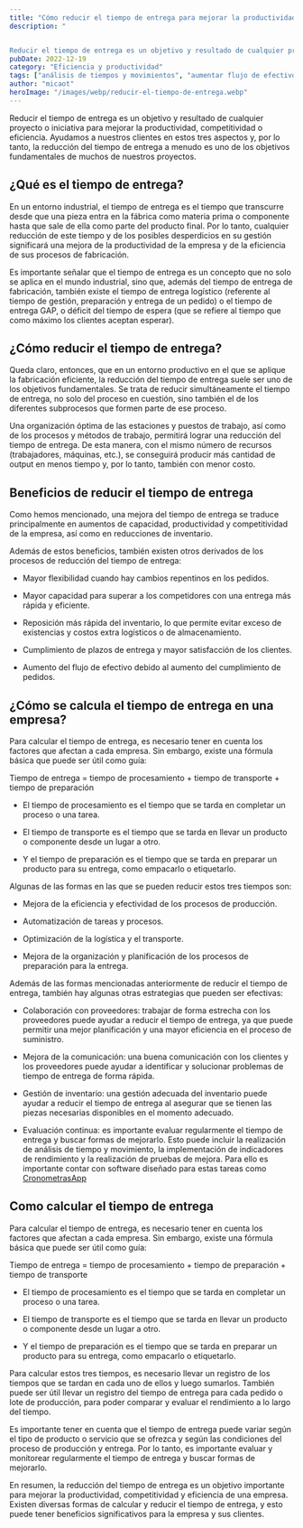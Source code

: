```yaml
---
title: "Cómo reducir el tiempo de entrega para mejorar la productividad, competitividad y eficiencia de su empresa"
description: "


Reducir el tiempo de entrega es un objetivo y resultado de cualquier proyecto o iniciativa para mejorar la productividad, competitividad o eficienc..."
pubDate: 2022-12-19
category: "Eficiencia y productividad"
tags: ["análisis de tiempos y movimientos", "aumentar flujo de efectivo", "aumento de capacidad", "Automatización", "automatización de procesos", "beneficios de la fabricación eficiente", "Beneficios de la reducción del tiempo de entrega", "beneficios de reducir tiempo de entrega", "calcular tiempo de entrega", "cálculo del tiempo de entrega", "Capacidad", "Colaboración con proveedores", "cómo calcular el tiempo de entrega", "cómo mejorar la productividad y eficiencia", "cómo reducir tiempo de entrega", "Competitividad", "comunicación", "CronometrasApp", "cumplimiento de pedidos", "definición tiempo de entrega", "diferencias entre tiempo de entrega de fabricación", "eficiencia", "Eliminación de desperdicios", "Estaciones de trabajo", "estrategias para reducir tiempo de entrega", "Evaluación continua", "evaluación continua de tiempos", "fabricación eficiente", "Flexibilidad", "flexibilidad ante cambios", "Flujo de efectivo", "flujo de trabajo eficiente", "Fórmula del tiempo de entrega", "fórmula tiempo de entrega", "Gestión de inventario", "importancia de la organización de estaciones y puestos de trabajo", "Indicadores de rendimiento", "Intenciones de búsqueda SEO: Reducción del tiempo de entrega", "Inventario", "Logística", "logístico y GAP", "Mejora continua", "mejora de eficiencia de producción", "mejora de organización", "mejorar competitividad", "mejorar comunicación", "mejorar eficiencia", "mejorar productividad", "mejorar productividad y eficiencia", "Métodos de trabajo", "Monitoreo del tiempo de entrega", "optimización de logística", "Optimización de procesos", "organización de puestos de trabajo", "organización óptima de estaciones y puestos de trabajo", "Planificación", "planificación de procesos", "Procesos de fabricación", "Procesos de trabajo", "procesos y métodos de trabajo", "Productividad", "pruebas de mejora", "Puestos de trabajo", "qué es el tiempo de entrega", "Reducir tiempo de entrega", "reducir tiempo de preparación", "reducir tiempo de procesamiento", "reducir tiempo de transporte", "reposición rápida de inventario", "satisfacción de clientes", "Satisfacción del cliente", "Software para el cálculo del tiempo de entrega", "software para medir tiempos", "Subprocesos", "superar competidores", "tiempo de entrega de fabricación", "tiempo de entrega GAP", "Tiempo de entrega industrial", "tiempo de entrega logístico", "Tiempo de preparación", "Tiempo de procesamiento", "Tiempo de transporte", "tiempos de ciclo"]
author: "micaot"
heroImage: "/images/webp/reducir-el-tiempo-de-entrega.webp"
---
```


Reducir el tiempo de entrega es un objetivo y resultado de cualquier proyecto o iniciativa para mejorar la productividad, competitividad o eficiencia. Ayudamos a nuestros clientes en estos tres aspectos y, por lo tanto, la reducción del tiempo de entrega a menudo es uno de los objetivos fundamentales de muchos de nuestros proyectos.

## ¿Qué es el tiempo de entrega?

En un entorno industrial, el tiempo de entrega es el tiempo que transcurre desde que una pieza entra en la fábrica como materia prima o componente hasta que sale de ella como parte del producto final. Por lo tanto, cualquier reducción de este tiempo y de los posibles desperdicios en su gestión significará una mejora de la productividad de la empresa y de la eficiencia de sus procesos de fabricación.

Es importante señalar que el tiempo de entrega es un concepto que no solo se aplica en el mundo industrial, sino que, además del tiempo de entrega de fabricación, también existe el tiempo de entrega logístico (referente al tiempo de gestión, preparación y entrega de un pedido) o el tiempo de entrega GAP, o déficit del tiempo de espera (que se refiere al tiempo que como máximo los clientes aceptan esperar).

## ¿Cómo reducir el tiempo de entrega?

Queda claro, entonces, que en un entorno productivo en el que se aplique la fabricación eficiente, la reducción del tiempo de entrega suele ser uno de los objetivos fundamentales. Se trata de reducir simultáneamente el tiempo de entrega, no solo del proceso en cuestión, sino también el de los diferentes subprocesos que formen parte de ese proceso. 

Una organización óptima de las estaciones y puestos de trabajo, así como de los procesos y métodos de trabajo, permitirá lograr una reducción del tiempo de entrega. De esta manera, con el mismo número de recursos (trabajadores, máquinas, etc.), se conseguirá producir más cantidad de output en menos tiempo y, por lo tanto, también con menor costo.

## Beneficios de reducir el tiempo de entrega

Como hemos mencionado, una mejora del tiempo de entrega se traduce principalmente en aumentos de capacidad, productividad y competitividad de la empresa, así como en reducciones de inventario. 

Además de estos beneficios, también existen otros derivados de los procesos de reducción del tiempo de entrega:

- Mayor flexibilidad cuando hay cambios repentinos en los pedidos.

- Mayor capacidad para superar a los competidores con una entrega más rápida y eficiente.

- Reposición más rápida del inventario, lo que permite evitar exceso de existencias y costos extra logísticos o de almacenamiento.

- Cumplimiento de plazos de entrega y mayor satisfacción de los clientes.

- Aumento del flujo de efectivo debido al aumento del cumplimiento de pedidos.

## ¿Cómo se calcula el tiempo de entrega en una empresa?

Para calcular el tiempo de entrega, es necesario tener en cuenta los factores que afectan a cada empresa. Sin embargo, existe una fórmula básica que puede ser útil como guía:

Tiempo de entrega = tiempo de procesamiento + tiempo de transporte + tiempo de preparación

- El tiempo de procesamiento es el tiempo que se tarda en completar un proceso o una tarea. 

- El tiempo de transporte es el tiempo que se tarda en llevar un producto o componente desde un lugar a otro. 

- Y el tiempo de preparación es el tiempo que se tarda en preparar un producto para su entrega, como empacarlo o etiquetarlo.

Algunas de las formas en las que se pueden reducir estos tres tiempos son:

- Mejora de la eficiencia y efectividad de los procesos de producción.

- Automatización de tareas y procesos.

- Optimización de la logística y el transporte.

- Mejora de la organización y planificación de los procesos de preparación para la entrega.

Además de las formas mencionadas anteriormente de reducir el tiempo de entrega, también hay algunas otras estrategias que pueden ser efectivas:

- Colaboración con proveedores: trabajar de forma estrecha con los proveedores puede ayudar a reducir el tiempo de entrega, ya que puede permitir una mejor planificación y una mayor eficiencia en el proceso de suministro.

- Mejora de la comunicación: una buena comunicación con los clientes y los proveedores puede ayudar a identificar y solucionar problemas de tiempo de entrega de forma rápida.

- Gestión de inventario: una gestión adecuada del inventario puede ayudar a reducir el tiempo de entrega al asegurar que se tienen las piezas necesarias disponibles en el momento adecuado.

- Evaluación continua: es importante evaluar regularmente el tiempo de entrega y buscar formas de mejorarlo. Esto puede incluir la realización de análisis de tiempo y movimiento, la implementación de indicadores de rendimiento y la realización de pruebas de mejora. Para ello es importante contar con software diseñado para estas tareas como [CronometrasApp](/)

## Como calcular el tiempo de entrega

Para calcular el tiempo de entrega, es necesario tener en cuenta los factores que afectan a cada empresa. Sin embargo, existe una fórmula básica que puede ser útil como guía:

Tiempo de entrega = tiempo de procesamiento + tiempo de preparación + tiempo de transporte 

- El tiempo de procesamiento es el tiempo que se tarda en completar un proceso o una tarea. 

- El tiempo de transporte es el tiempo que se tarda en llevar un producto o componente desde un lugar a otro. 

- Y el tiempo de preparación es el tiempo que se tarda en preparar un producto para su entrega, como empacarlo o etiquetarlo.

Para calcular estos tres tiempos, es necesario llevar un registro de los tiempos que se tardan en cada uno de ellos y luego sumarlos. También puede ser útil llevar un registro del tiempo de entrega para cada pedido o lote de producción, para poder comparar y evaluar el rendimiento a lo largo del tiempo.

Es importante tener en cuenta que el tiempo de entrega puede variar según el tipo de producto o servicio que se ofrezca y según las condiciones del proceso de producción y entrega. Por lo tanto, es importante evaluar y monitorear regularmente el tiempo de entrega y buscar formas de mejorarlo.

En resumen, la reducción del tiempo de entrega es un objetivo importante para mejorar la productividad, competitividad y eficiencia de una empresa. Existen diversas formas de calcular y reducir el tiempo de entrega, y esto puede tener beneficios significativos para la empresa y sus clientes.